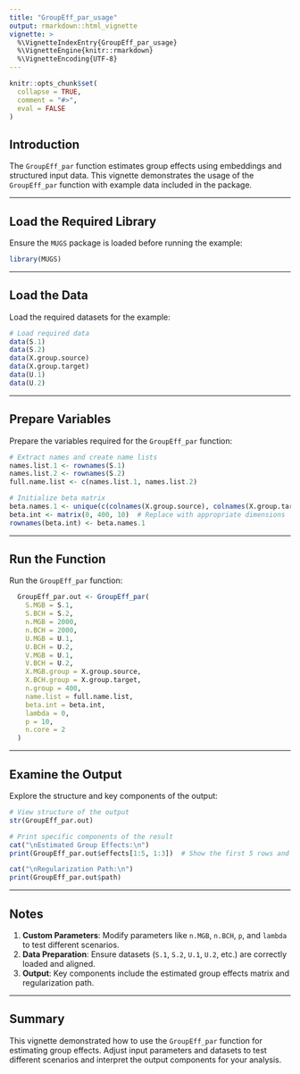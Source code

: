 ```yaml
---
title: "GroupEff_par_usage"
output: rmarkdown::html_vignette
vignette: >
  %\VignetteIndexEntry{GroupEff_par_usage}
  %\VignetteEngine{knitr::rmarkdown}
  %\VignetteEncoding{UTF-8}
---
```


```r
knitr::opts_chunk$set(
  collapse = TRUE,
  comment = "#>",
  eval = FALSE
)
```

## Introduction

The `GroupEff_par` function estimates group effects using embeddings and structured input data. This vignette demonstrates the usage of the `GroupEff_par` function with example data included in the package.

---

## Load the Required Library

Ensure the `MUGS` package is loaded before running the example:

```r
library(MUGS)
```

---

## Load the Data

Load the required datasets for the example:

```r
# Load required data
data(S.1)
data(S.2)
data(X.group.source)
data(X.group.target)
data(U.1)
data(U.2)
```

---

## Prepare Variables

Prepare the variables required for the `GroupEff_par` function:

```r
# Extract names and create name lists
names.list.1 <- rownames(S.1)
names.list.2 <- rownames(S.2)
full.name.list <- c(names.list.1, names.list.2)

# Initialize beta matrix
beta.names.1 <- unique(c(colnames(X.group.source), colnames(X.group.target)))
beta.int <- matrix(0, 400, 10)  # Replace with appropriate dimensions
rownames(beta.int) <- beta.names.1
```

---

## Run the Function

Run the `GroupEff_par` function:

```r
  GroupEff_par.out <- GroupEff_par(
    S.MGB = S.1, 
    S.BCH = S.2, 
    n.MGB = 2000, 
    n.BCH = 2000, 
    U.MGB = U.1, 
    U.BCH = U.2, 
    V.MGB = U.1, 
    V.BCH = U.2, 
    X.MGB.group = X.group.source, 
    X.BCH.group = X.group.target,
    n.group = 400, 
    name.list = full.name.list, 
    beta.int = beta.int, 
    lambda = 0, 
    p = 10, 
    n.core = 2
  )
```

---

## Examine the Output

Explore the structure and key components of the output:

```r
# View structure of the output
str(GroupEff_par.out)

# Print specific components of the result
cat("\nEstimated Group Effects:\n")
print(GroupEff_par.out$effects[1:5, 1:3])  # Show the first 5 rows and 3 columns of effects

cat("\nRegularization Path:\n")
print(GroupEff_par.out$path)
```

---

## Notes

1. **Custom Parameters**: Modify parameters like `n.MGB`, `n.BCH`, `p`, and `lambda` to test different scenarios.
2. **Data Preparation**: Ensure datasets (`S.1`, `S.2`, `U.1`, `U.2`, etc.) are correctly loaded and aligned.
3. **Output**: Key components include the estimated group effects matrix and regularization path.

---

## Summary

This vignette demonstrated how to use the `GroupEff_par` function for estimating group effects. Adjust input parameters and datasets to test different scenarios and interpret the output components for your analysis.
